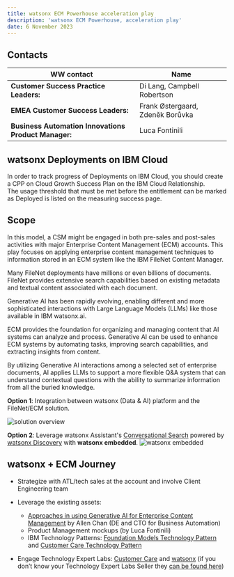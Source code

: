 ```yaml
---
title: watsonx ECM Powerhouse acceleration play
description: 'watsonx ECM Powerhouse, acceleration play'
date: 6 November 2023
---
```



## Contacts

| WW contact | Name |
| --- | --- |
| **Customer Success Practice Leaders:**  | Di Lang, Campbell Robertson |
| **EMEA Customer Success Leaders:** | Frank Østergaard, Zdeněk Borůvka |
| **Business Automation Innovations Product Manager:** | Luca Fontinili |

## watsonx Deployments on IBM Cloud

<InlineNotification>
In order to track progress of Deployments on IBM Cloud, you should create a CPP on Cloud Growth Success Plan on the IBM Cloud Relationship. <br/>
The usage threshold that must be met before the entitlement can be marked as Deployed is listed on the <Link to='/deploy/measure-success/#data-and-ai-ibm-cloud-and-the-cs-deployment-scorecard'>measuring success</Link> page. 
</InlineNotification>

## Scope
In this model, a CSM might be engaged in both pre-sales and post-sales activities with major Enterprise Content Management (ECM) accounts. This play focuses on applying enterprise content management techniques to information stored in an ECM system like the IBM FileNet Content Manager. 

Many FileNet deployments have millions or even billions of documents. FileNet provides extensive search capabilities based on existing metadata and textual content associated with each document.

Generative AI has been rapidly evolving, enabling different and more sophisticated interactions with Large Language Models (LLMs) like those available in IBM watsonx.ai. 

ECM provides the foundation for organizing and managing content that AI systems can analyze and process. Generative AI can be used to enhance ECM systems by automating tasks, improving search capabilities, and extracting insights from content.

By utilizing Generative AI interactions among a selected set of enterprise documents, AI applies LLMs to support a more flexible Q&A system that can understand contextual questions with the ability to summarize information from all the buried knowledge.

**Option 1**: Integration between watsonx (Data & AI) platform and the FileNet/ECM solution.

![solution overview](../images/FileNet-GenAI.png)


**Option 2**: Leverage watsonx Assistant's <a target='_blank' rel='noreferrer noopener' href="https://www.ibm.com/blog/ibm-watsonx-assistant-driving-generative-ai-innovation-with-conversational-search/">Conversational Search</a> powered by <a target='_blank' rel='noreferrer noopener' href="https://ibm.seismic.com/Link/Content/DCGJXg9XPWF4T8mMfJ8JFj4JhMdP">watsonx Discovery</a> with **watsonx embedded**.
![watsonx embedded](../images/ecm-watsonx-2.png)

## watsonx + ECM Journey

- Strategize with ATL/tech sales at the account and involve Client Engineering team

- Leverage the existing assets:
  - <a target='_blank' rel='noreferrer noopener' href="https://achan2013.medium.com/approaches-in-using-generative-ai-for-enterprise-content-management-9dbb7a3affe1">Approaches in using Generative AI for Enterprise Content Management</a> by Allen Chan (DE and CTO for Business Automation)
  - Product Management mockups (by Luca Fontinili) 
  - IBM Technology Patterns: <a target='_blank' rel='noreferrer noopener' href="https://foundation-models.tech-patterns.techzone.ibm.com/">Foundation Models Technology Pattern</a> and <a target='_blank' rel='noreferrer noopener' href="https://customer-care.tech-patterns.techzone.ibm.com/">Customer Care Technology Pattern</a>

- Engage Technology Expert Labs: <a target='_blank' rel='noreferrer noopener' href="https://ibm.seismic.com/Link/Content/DCHgM3JQfmVd7GFVd36jTPqhBT2P">Customer Care</a> and <a target='_blank' rel='noreferrer noopener' href="https://ibm.seismic.com/Link/Content/DCdJJgXcXcjQMGFF6g8X46hhW4X3">watsonx</a> (if you don’t know your Technology Expert Labs Seller they <a target='_blank' rel='noreferrer noopener' href="https://clientresourcelocator.wdc1a.cirrus.ibm.com/">can be found here</a>)

